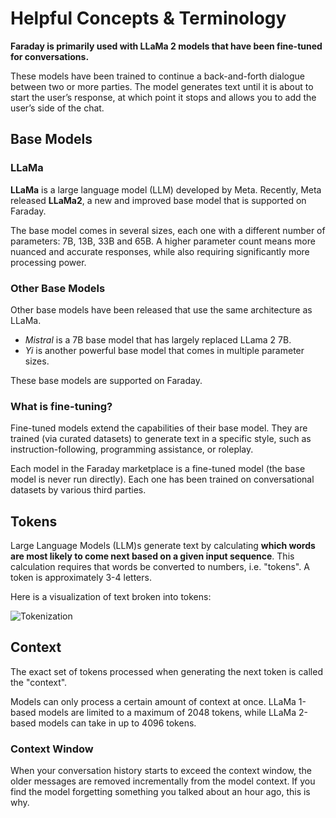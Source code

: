 # Helpful Concepts & Terminology

**Faraday is primarily used with LLaMa 2 models that have been fine-tuned for conversations.**

These models have been trained to continue a back-and-forth dialogue between two or more parties. The model generates text until it is about to start the user’s response, at which point it stops and allows you to add the user’s side of the chat.

## Base Models

### LLaMa

**LLaMa** is a large language model (LLM) developed by Meta. Recently, Meta released **LLaMa2**, a new and improved base model that is supported on Faraday.

The base model comes in several sizes, each one with a different number of parameters: 7B, 13B, 33B and 65B. A higher parameter count means more nuanced and accurate responses, while also requiring significantly more processing power.

### Other Base Models

Other base models have been released that use the same architecture as LLaMa.

- _Mistral_ is a 7B base model that has largely replaced LLama 2 7B.
- _Yi_ is another powerful base model that comes in multiple parameter sizes.

These base models are supported on Faraday.

### What is fine-tuning?

Fine-tuned models extend the capabilities of their base model. They are trained (via curated datasets) to generate text in a specific style, such as instruction-following, programming assistance, or roleplay.

Each model in the Faraday marketplace is a fine-tuned model (the base model is never run directly). Each one has been trained on conversational datasets by various third parties.

## Tokens

Large Language Models (LLM)s generate text by calculating **which words are most likely to come next based on a given input sequence**. This calculation requires that words be converted to numbers, i.e. "tokens". A token is approximately 3-4 letters.

Here is a visualization of text broken into tokens:

![Tokenization](/images/tokenized_text.png)

## Context

The exact set of tokens processed when generating the next token is called the "context".

Models can only process a certain amount of context at once. LLaMa 1-based models are limited to a maximum of 2048 tokens, while LLaMa 2-based models can take in up to 4096 tokens.

### Context Window

When your conversation history starts to exceed the context window, the older messages are removed incrementally from the model context. If you find the model forgetting something you talked about an hour ago, this is why.
